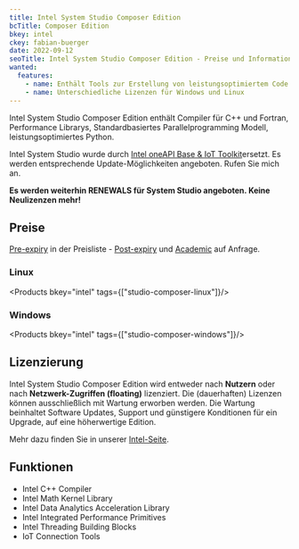 ```yaml
---
title: Intel System Studio Composer Edition
bcTitle: Composer Edition
bkey: intel
ckey: fabian-buerger
date: 2022-09-12
seoTitle: Intel System Studio Composer Edition - Preise und Informationen für IT-Einkäufer
wanted:
  features:
    - name: Enthält Tools zur Erstellung von leistungsoptimiertem Code in C++ und Fortran
    - name: Unterschiedliche Lizenzen für Windows und Linux
---
```




<Intro>

 Intel System Studio Composer Edition enthält Compiler für C++ und Fortran, Performance Librarys, Standardbasiertes Parallelprogramming Modell, leistungsoptimiertes Python.

</Intro>

<TOC />

<Info>

Intel System Studio wurde durch [Intel oneAPI Base & IoT Toolkit](/hersteller/intel/oneapi/iot-toolkit/)ersetzt.
Es werden entsprechende Update-Möglichkeiten angeboten. Rufen Sie mich an.

**Es werden weiterhin RENEWALS für System Studio angeboten. Keine Neulizenzen mehr!**

</Info>


## Preise

[Pre-expiry](/hersteller/intel/#ssr-software-support-renewal) in der Preisliste - [Post-expiry](/hersteller/intel/#ssr-software-support-renewal) und [Academic](/hersteller/intel/#lizenzierung) auf Anfrage.


### Linux


<Products bkey="intel" tags={["studio-composer-linux"]}/>



### Windows


<Products bkey="intel" tags={["studio-composer-windows"]}/>



## Lizenzierung

Intel System Studio Composer Edition wird entweder nach **Nutzern** oder nach **Netzwerk-Zugriffen (floating)** lizenziert. Die (dauerhaften) Lizenzen können ausschließlich mit Wartung erworben werden. Die Wartung beinhaltet Software Updates, Support und günstigere Konditionen für ein Upgrade, auf eine höherwertige Edition.

Mehr dazu finden Sie in unserer [Intel-Seite](/hersteller/intel/#lizenzierung).




## Funktionen

- Intel C++ Compiler
- Intel Math Kernel Library
- Intel Data Analytics Acceleration Library
- Intel Integrated Performance Primitives
- Intel Threading Building Blocks
- IoT Connection Tools
